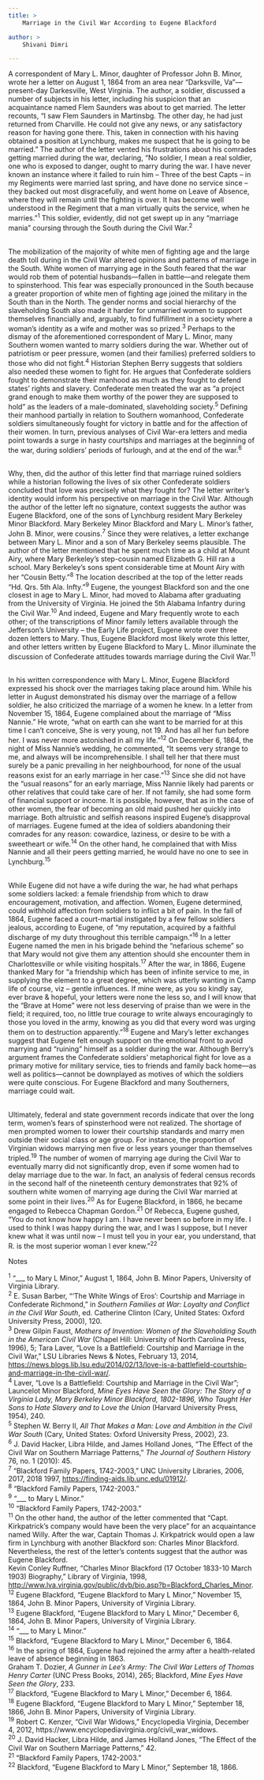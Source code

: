 ```yaml
---
title: >
	Marriage in the Civil War According to Eugene Blackford

author: >
	Shivani Dimri

---
```

<p>A correspondent of Mary L. Minor, daughter of Professor John B. Minor, wrote her a letter on August 1, 1864 from an area near &ldquo;Darksville, Va&rdquo;&mdash; present-day Darkesville, West Virginia. The author, a soldier, discussed a number of subjects in his letter, including his suspicion that an acquaintance named Flem Saunders was about to get married. The letter recounts, &ldquo;I saw Flem Saunders in Martinsbg. The other day, he had just returned from Charville. He could not give any news, or any satisfactory reason for having gone there. This, taken in connection with his having obtained a position at Lynchburg, makes me suspect that he is going to be married.&rdquo; The author of the letter vented his frustrations about his comrades getting married during the war, declaring, &ldquo;No soldier, I mean a real soldier, one who is exposed to danger, ought to marry during the war. I have never known an instance where it failed to ruin him &ndash; Three of the best Capts &ndash; in my Regiments were married last spring, and have done no service since &ndash; they backed out most disgracefully, and went home on Leave of Absence, where they will remain until the fighting is over. It has become well understood in the Regiment that a man virtually quits the service, when he marries.&rdquo;<sup>1</sup> This soldier, evidently, did not get swept up in any &ldquo;marriage mania&rdquo; coursing through the South during the Civil War.<sup>2</sup></p>
<p><br />
	The mobilization of the majority of white men of fighting age and the large death toll during in the Civil War altered opinions and patterns of marriage in the South. White women of marrying age in the South feared that the war would rob them of potential husbands&mdash;fallen in battle&mdash;and relegate them to spinsterhood. This fear was especially pronounced in the South because a greater proportion of white men of fighting age joined the military in the South than in the North. The gender norms and social hierarchy of the slaveholding South also made it harder for unmarried women to support themselves financially and, arguably, to find fulfillment in a society where a woman&rsquo;s identity as a wife and mother was so prized.<sup>3</sup> Perhaps to the dismay of the aforementioned correspondent of Mary L. Minor, many Southern women wanted to marry soldiers during the war. Whether out of patriotism or peer pressure, women (and their families) preferred soldiers to those who did not fight.<sup>4</sup> Historian Stephen Berry suggests that soldiers also needed these women to fight for. He argues that Confederate soldiers fought to demonstrate their manhood as much as they fought to defend states&rsquo; rights and slavery. Confederate men treated the war as &ldquo;a project grand enough to make them worthy of the power they are supposed to hold&rdquo; as the leaders of a male-dominated, slaveholding society.<sup>5</sup> Defining their manhood partially in relation to Southern womanhood, Confederate soldiers simultaneously fought for victory in battle and for the affection of their women. In turn, previous analyses of Civil War-era letters and media point towards a surge in hasty courtships and marriages at the beginning of the war, during soldiers&rsquo; periods of furlough, and at the end of the war.<sup>6</sup></p>
<p><br />
	Why, then, did the author of this letter find that marriage ruined soldiers while a historian following the lives of six other Confederate soldiers concluded that love was precisely what they fought for? The letter writer&rsquo;s identity would inform his perspective on marriage in the Civil War. Although the author of the letter left no signature, context suggests the author was Eugene Blackford, one of the sons of Lynchburg resident Mary Berkeley Minor Blackford. Mary Berkeley Minor Blackford and Mary L. Minor&rsquo;s father, John B. Minor, were cousins.<sup>7</sup> Since they were relatives, a letter exchange between Mary L. Minor and a son of Mary Berkeley seems plausible. The author of the letter mentioned that he spent much time as a child at Mount Airy, where Mary Berkeley&rsquo;s step-cousin named Elizabeth G. Hill ran a school. Mary Berkeley&rsquo;s sons spent considerable time at Mount Airy with her &ldquo;Cousin Betty.&rdquo;<sup>8</sup> The location described at the top of the letter reads &ldquo;Hd. Qrs. 5th Ala. Infty.&rdquo;<sup>9</sup> Eugene, the youngest Blackford son and the one closest in age to Mary L. Minor, had moved to Alabama after graduating from the University of Virginia. He joined the 5th Alabama Infantry during the Civil War.<sup>10</sup> And indeed, Eugene and Mary frequently wrote to each other; of the transcriptions of Minor family letters available through the Jefferson&rsquo;s University &ndash; the Early Life project, Eugene wrote over three dozen letters to Mary. Thus, Eugene Blackford most likely wrote this letter, and other letters written by Eugene Blackford to Mary L. Minor illuminate the discussion of Confederate attitudes towards marriage during the Civil War.<sup>11</sup></p>
<p><br />
	In his written correspondence with Mary L. Minor, Eugene Blackford expressed his shock over the marriages taking place around him. While his letter in August demonstrated his dismay over the marriage of a fellow soldier, he also criticized the marriage of a women he knew. In a letter from November 15, 1864, Eugene complained about the marriage of &ldquo;Miss Nannie.&rdquo; He wrote, &ldquo;what on earth can she want to be married for at this time I can&rsquo;t conceive, She is very young, not 19. And has all her fun before her. I was never more astonished in all my life.&rdquo;<sup>12</sup> On December 6, 1864, the night of Miss Nannie&rsquo;s wedding, he commented, &ldquo;It seems very strange to me, and always will be incomprehensible. I shall tell her that there must surely be a panic prevailing in her neighbourhood, for none of the usual reasons exist for an early marriage in her case.&rdquo;<sup>13</sup> Since she did not have the &ldquo;usual reasons&rdquo; for an early marriage, Miss Nannie likely had parents or other relatives that could take care of her. If not family, she had some form of financial support or income. It is possible, however, that as in the case of other women, the fear of becoming an old maid pushed her quickly into marriage. Both altruistic and selfish reasons inspired Eugene&rsquo;s disapproval of marriages. Eugene fumed at the idea of soldiers abandoning their comrades for any reason: cowardice, laziness, or desire to be with a sweetheart or wife.<sup>14</sup> On the other hand, he complained that with Miss Nannie and all their peers getting married, he would have no one to see in Lynchburg.<sup>15</sup></p>
<p><br />
	While Eugene did not have a wife during the war, he had what perhaps some soldiers lacked: a female friendship from which to draw encouragement, motivation, and affection. Women, Eugene determined, could withhold affection from soldiers to inflict a bit of pain. In the fall of 1864, Eugene faced a court-martial instigated by a few fellow soldiers jealous, according to Eugene, of &ldquo;my reputation, acquired by a faithful discharge of my duty throughout this terrible campaign.&rdquo;<sup>16</sup> In a letter Eugene named the men in his brigade behind the &ldquo;nefarious scheme&rdquo; so that Mary would not give them any attention should she encounter them in Charlottesville or while visiting hospitals.<sup>17</sup> After the war, in 1866, Eugene thanked Mary for &ldquo;a friendship which has been of infinite service to me, in supplying the element to a great degree, which was utterly wanting in Camp life of course, viz &ndash; gentle influences. If mine were, as you so kindly say, ever brave &amp; hopeful, your letters were none the less so, and I will know that the &ldquo;Brave at Home&rdquo; were not less deserving of praise than we were in the field; it required, too, no little true courage to write always encouragingly to those you loved in the army, knowing as you did that every word was urging them on to destruction apparently.&rdquo;<sup>18</sup> Eugene and Mary&rsquo;s letter exchanges suggest that Eugene felt enough support on the emotional front to avoid marrying and &ldquo;ruining&rdquo; himself as a soldier during the war. Although Berry&rsquo;s argument frames the Confederate soldiers&rsquo; metaphorical fight for love as a primary motive for military service, ties to friends and family back home&mdash;as well as politics&mdash;cannot be downplayed as motives of which the soldiers were quite conscious. For Eugene Blackford and many Southerners, marriage could wait.</p>
<p><br />
	Ultimately, federal and state government records indicate that over the long term, women&rsquo;s fears of spinsterhood were not realized. The shortage of men prompted women to lower their courtship standards and marry men outside their social class or age group. For instance, the proportion of Virginian widows marrying men five or less years younger than themselves tripled.<sup>19</sup> The number of women of marrying age during the Civil War to eventually marry did not significantly drop, even if some women had to delay marriage due to the war. In fact, an analysis of federal census records in the second half of the nineteenth century demonstrates that 92% of southern white women of marrying age during the Civil War married at some point in their lives.<sup>20</sup> As for Eugene Blackford, in 1866, he became engaged to Rebecca Chapman Gordon.<sup>21</sup> Of Rebecca, Eugene gushed, &ldquo;You do not know how happy I am. I have never been so before in my life. I used to think I was happy during the war, and I was I suppose, but I never knew what it was until now &ndash; I must tell you in your ear, you understand, that R. is the most superior woman I ever knew.&rdquo;<sup>22</sup></p>
<p>Notes</p>
<p><sup>1</sup> &ldquo;___ to Mary L Minor,&rdquo; August 1, 1864, John B. Minor Papers, University of Virginia Library.<br />
	<sup>2</sup> E. Susan Barber, &ldquo;&lsquo;The White Wings of Eros&rsquo;: Courtship and Marriage in Confederate Richmond,&rdquo; in <em>Southern Families at War: Loyalty and Conflict in the Civil War South</em>, ed. Catherine Clinton (Cary, United States: Oxford University Press, 2000), 120.<br />
	<sup>3</sup> Drew Gilpin Faust, <em>Mothers of Invention: Women of the Slaveholding South in the American Civil War</em> (Chapel Hill: University of North Carolina Press, 1996), 5; Tara Laver, &ldquo;Love Is a Battlefield: Courtship and Marriage in the Civil War,&rdquo; LSU Libraries News &amp; Notes, February 13, 2014, <a href="https://news.blogs.lib.lsu.edu/2014/02/13/love-is-a-battlefield-courtship-and-marriage-in-the-civil-war/">https://news.blogs.lib.lsu.edu/2014/02/13/love-is-a-battlefield-courtship-and-marriage-in-the-civil-war/</a>.<br />
	<sup>4</sup> Laver, &ldquo;Love Is a Battlefield: Courtship and Marriage in the Civil War&rdquo;; Launcelot Minor Blackford, <em>Mine Eyes Have Seen the Glory: The Story of a Virginia Lady, Mary Berkeley Minor Blackford, 1802-1896, Who Taught Her Sons to Hate Slavery and to Love the Union</em> (Harvard University Press, 1954), 240.<br />
	<sup>5</sup> Stephen W. Berry II, <em>All That Makes a Man: Love and Ambition in the Civil War South</em> (Cary, United States: Oxford University Press, 2002), 23.<br />
	<sup>6</sup> J. David Hacker, Libra Hilde, and James Holland Jones, &ldquo;The Effect of the Civil War on Southern Marriage Patterns,&rdquo; <em>The Journal of Southern History</em> 76, no. 1 (2010): 45.<br />
	<sup>7</sup> &ldquo;Blackford Family Papers, 1742-2003,&rdquo; UNC University Libraries, 2006, 2017, 2018 1997, <a href="https://finding-aids.lib.unc.edu/01912/">https://finding-aids.lib.unc.edu/01912/</a>.<br />
	<sup>8</sup> &ldquo;Blackford Family Papers, 1742-2003.&rdquo;<br />
	<sup>9</sup> &ldquo;___ to Mary L Minor.&rdquo;<br />
	<sup>10</sup> &ldquo;Blackford Family Papers, 1742-2003.&rdquo;<br />
	<sup>11</sup> On the other hand, the author of the letter commented that &ldquo;Capt. Kirkpatrick&rsquo;s company would have been the very place&rdquo; for an acquaintance named Willy. After the war, Captain Thomas J. Kirkpatrick would open a law firm in Lynchburg with another Blackford son: Charles Minor Blackford. Nevertheless, the rest of the letter&rsquo;s contents suggest that the author was Eugene Blackford.<br />
	Kevin Conley Ruffner, &ldquo;Charles Minor Blackford (17 October 1833-10 March 1903) Biography,&rdquo; Library of Virginia, 1998, <a href="http://www.lva.virginia.gov/public/dvb/bio.asp?b=Blackford_Charles_Minor">http://www.lva.virginia.gov/public/dvb/bio.asp?b=Blackford_Charles_Minor</a>.<br />
	<sup>12</sup> Eugene Blackford, &ldquo;Eugene Blackford to Mary L Minor,&rdquo; November 15, 1864, John B. Minor Papers, University of Virginia Library.<br />
	<sup>13</sup> Eugene Blackford, &ldquo;Eugene Blackford to Mary L Minor,&rdquo; December 6, 1864, John B. Minor Papers, University of Virginia Library.<br />
	<sup>14</sup> &ldquo;___ to Mary L Minor.&rdquo;<br />
	<sup>15</sup> Blackford, &ldquo;Eugene Blackford to Mary L Minor,&rdquo; December 6, 1864.<br />
	<sup>16</sup> In the spring of 1864, Eugene had rejoined the army after a health-related leave of absence beginning in 1863.<br />
	Graham T. Dozier, <em>A Gunner in Lee&rsquo;s Army: The Civil War Letters of Thomas Henry Carter</em> (UNC Press Books, 2014), 265; Blackford, <em>Mine Eyes Have Seen the Glory</em>, 233.<br />
	<sup>17</sup> Blackford, &ldquo;Eugene Blackford to Mary L Minor,&rdquo; December 6, 1864.<br />
	<sup>18</sup> Eugene Blackford, &ldquo;Eugene Blackford to Mary L Minor,&rdquo; September 18, 1866, John B. Minor Papers, University of Virginia Library.<br />
	<sup>19</sup> Robert C. Kenzer, &ldquo;Civil War Widows,&rdquo; Encyclopedia Virginia, December 4, 2012, https://www.encyclopediavirginia.org/civil_war_widows.<br />
	<sup>20</sup> J. David Hacker, Libra Hilde, and James Holland Jones, &ldquo;The Effect of the Civil War on Southern Marriage Patterns,&rdquo; 42.<br />
	<sup>21</sup> &ldquo;Blackford Family Papers, 1742-2003.&rdquo;<br />
	<sup>22</sup> Blackford, &ldquo;Eugene Blackford to Mary L Minor,&rdquo; September 18, 1866.</p>

